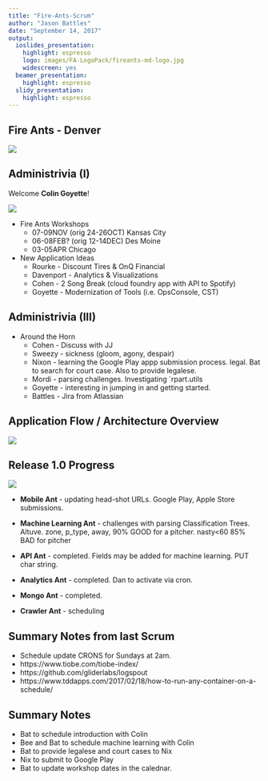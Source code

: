 ```yaml
---
title: "Fire-Ants-Scrum"
author: "Jason Battles"
date: "September 14, 2017"
output:
  ioslides_presentation:
    highlight: espresso
    logo: images/FA-LogoPack/fireants-md-logo.jpg
    widescreen: yes
  beamer_presentation:
    highlight: espresso
  slidy_presentation:
    highlight: espresso
---
```

## Fire Ants - Denver
![](images/FireAnts-Denver-20170831.png)


## Administrivia (I)
Welcome **Colin Goyette**!

![](images/colin.jpg)


- Fire Ants Workshops
    * 07-09NOV (orig 24-26OCT)  Kansas City 
    * 06-08FEB? (orig 12-14DEC)  Des Moine
    * 03-05APR  Chicago
- New Application Ideas
    * Rourke - Discount Tires & OnQ Financial 
    * Davenport - Analytics & Visualizations
    * Cohen - 2 Song Break (cloud foundry app with API to Spotify)
    * Goyette - Modernization of Tools (i.e. OpsConsole, CST)
    
## Administrivia (III)
- Around the Horn
    * Cohen - Discuss with JJ
    * Sweezy - sickness (gloom, agony, despair)
    * Nixon - learning the Google Play appp submission process. legal.  Bat to search for court case.  Also to provide legalese.
    * Mordi - parsing challenges.  Investigating `rpart.utils
    * Goyette - interesting in jumping in and getting started.
    * Battles - Jira from Atlassian
    
## Application Flow / Architecture Overview
![](admin/mlb-pf-appflow-md.png)

## Release 1.0 Progress
![](images/prog-20170914.png)

* **Mobile Ant** - updating head-shot URLs.  Google Play, Apple Store submissions.
* **Machine Learning Ant** - challenges with parsing Classification Trees.
Altuve. zone, p_type, away, 90% GOOD for a pitcher.  nasty<60 85% BAD for pitcher

* **API Ant** - completed.  Fields may be added for machine learning. PUT char string.
* **Analytics Ant** - completed. Dan to activate via cron. 
* **Mongo Ant** - completed.
* **Crawler Ant** - scheduling

## Summary Notes from last Scrum
* Schedule update CRONS for Sundays at 2am.
* https://www.tiobe.com/tiobe-index/
* https://github.com/gliderlabs/logspout
* https://www.tddapps.com/2017/02/18/how-to-run-any-container-on-a-schedule/


## Summary Notes
* Bat to schedule introduction with Colin
* Bee and Bat to schedule machine learning with Colin
* Bat to provide legalese and court cases to Nix
* Nix to submit to Google Play
* Bat to update workshop dates in the calednar.
                                
                                
